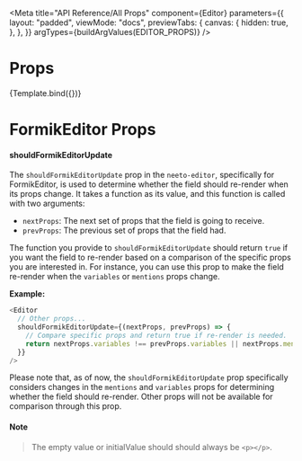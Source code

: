 
<Meta
  title="API Reference/All Props"
  component={Editor}
  parameters={{
    layout: "padded",
    viewMode: "docs",
    previewTabs: {
      canvas: {
        hidden: true,
      },
    },
  }}
  argTypes={buildArgValues(EDITOR_PROPS)}
/>

# **Props**


<Story name="All Props"> {Template.bind({})}</Story>

<div id="hide-controls-column">
  <ArgsTable story="All Props" />
</div>

# **FormikEditor Props**

#### **shouldFormikEditorUpdate**

The `shouldFormikEditorUpdate` prop in the `neeto-editor`, specifically for FormikEditor, is used to determine whether the field should re-render when its props change. It takes a function as its value, and this function is called with two arguments:

- `nextProps`: The next set of props that the field is going to receive.
- `prevProps`: The previous set of props that the field had.

The function you provide to `shouldFormikEditorUpdate` should return `true` if you want the field to re-render based on a comparison of the specific props you are interested in. For instance, you can use this prop to make the field re-render when the `variables` or `mentions` props change.

**Example:**

```javascript
<Editor
  // Other props...
  shouldFormikEditorUpdate={(nextProps, prevProps) => {
    // Compare specific props and return true if re-render is needed.
    return nextProps.variables !== prevProps.variables || nextProps.mentions !== prevProps.mentions;
  }}
/>
```
Please note that, as of now, the `shouldFormikEditorUpdate` prop specifically considers changes in the `mentions` and `variables` props for determining whether the field should re-render. Other props will not be available for comparison through this prop.

#### **Note**

> The empty value or initialValue should should always be `<p></p>`.
